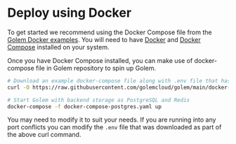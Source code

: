 # Deploy using Docker

To get started we recommend using the Docker Compose file from the [Golem Docker examples](https://github.com/golemcloud/golem/blob/main/docker-examples). You will need to have [Docker](https://docs.docker.com/get-docker/) and [Docker Compose](https://docs.docker.com/compose/install/) installed on your system.

Once you have Docker Compose installed, you can make use of docker-compose file in Golem repository to spin up Golem.

```bash filename="Terminal" copy
# Download an example docker-compose file along with .env file that has a few common configurations
curl -O https://raw.githubusercontent.com/golemcloud/golem/main/docker-examples/docker-compose-postgres.yaml -O  https://raw.githubusercontent.com/golemcloud/golem/main/docker-examples/.env

# Start Golem with backend storage as PostgreSQL and Redis
docker-compose -f docker-compose-postgres.yaml up
```
You may need to modify it to suit your needs. If you are running into any port conflicts you can modify the `.env` file that was downloaded as part of the above curl command.
